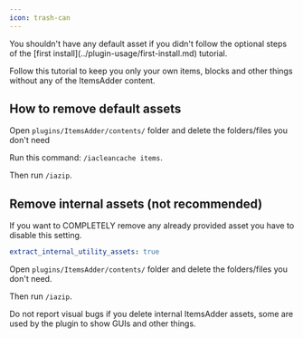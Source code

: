```yaml
---
icon: trash-can
---
```


<Note>
You shouldn't have any default asset if you didn't follow the optional steps of the [first install](../plugin-usage/first-install.md) tutorial.
</Note>


Follow this tutorial to keep you only your own items, blocks and other things without any of the ItemsAdder content.

## How to remove default assets

Open `plugins/ItemsAdder/contents/` folder and delete the folders/files you don't need

Run this command: `/iacleancache items`.

Then run `/iazip`.

## Remove internal assets (not recommended)

If you want to COMPLETELY remove any already provided asset you have to disable this setting.


```yaml config.yml lines icon="yaml"
extract_internal_utility_assets: true
```


Open `plugins/ItemsAdder/contents/` folder and delete the folders/files you don't need.

Then run `/iazip`.


<Warning>
Do not report visual bugs if you delete internal ItemsAdder assets, some are used by the plugin to show GUIs and other things.
</Warning>

